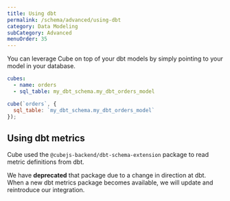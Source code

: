 ```yaml
---
title: Using dbt
permalink: /schema/advanced/using-dbt
category: Data Modeling
subCategory: Advanced
menuOrder: 35
---
```


You can leverage Cube on top of your dbt models by simply pointing to your model in your database.

<CodeTabs>

```yaml
cubes:
  - name: orders
  - sql_table: my_dbt_schema.my_dbt_orders_model
```

```javascript
cube(`orders`, {
  sql_table: `my_dbt_schema.my_dbt_orders_model`
});
```

</CodeTabs>


## Using dbt metrics

Cube used the `@cubejs-backend/dbt-schema-extension` package to read metric definitions from dbt.

We have __deprecated__ that package due to a change in direction at dbt. 
When a new dbt metrics package becomes available, we will update and reintroduce our integration.
